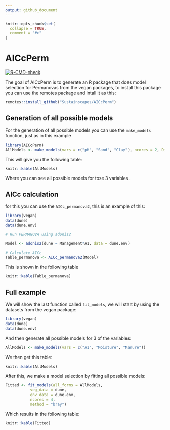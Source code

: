```yaml
---
output: github_document
---
```


<!-- README.md is generated from README.Rmd. Please edit that file -->

```r
knitr::opts_chunk$set(
  collapse = TRUE,
  comment = "#>"
)
```

# AICcPerm

<!-- badges: start -->
[![R-CMD-check](https://github.com/Sustainscapes/AICcPerm/actions/workflows/R-CMD-check.yaml/badge.svg)](https://github.com/Sustainscapes/AICcPerm/actions/workflows/R-CMD-check.yaml)
<!-- badges: end -->

The goal of AICcPerm is to generate an R package that does model selection for Permanovas from the vegan packages, to install this package you can use the remotes package and intall it as this:

```r
remotes::install_github("Sustainscapes/AICcPerm")
```


## Generation of all possible models

For the generation of all possible models you can use the `make_models` function, just as in this example

```r
library(AICcPerm)
AllModels <- make_models(vars = c("pH", "Sand", "Clay"), ncores = 2, Distance = "Distance")
```

This will give you the following table:

```r
knitr::kable(AllModels)
```

Where you can see all possible models for tose 3 variables.

## AICc calculation

for this you can use the `AICc_permanova2`, this is an example of this:

```r

library(vegan)
data(dune)
data(dune.env)

# Run PERMANOVA using adonis2

Model <- adonis2(dune ~ Management*A1, data = dune.env)

# Calculate AICc
Table_permanova <- AICc_permanova2(Model)
```

This is shown in the following table

```r
knitr::kable(Table_permanova)
```

## Full example

We will show the last function called `fit_models`, we will start by using the datasets from the vegan package:

```r
library(vegan)
data(dune)
data(dune.env)
```

And then generate all possible models for 3 of the variables:

```r
AllModels <- make_models(vars = c("A1", "Moisture", "Manure"))
```

We then get this table:

```r
knitr::kable(AllModels)
```

After this, we make a model selection by fitting all possible models:

```r
Fitted <- fit_models(all_forms = AllModels,
           veg_data = dune,
           env_data = dune.env,
           ncores = 4,
           method = "bray")
```

Which results in the following table:

```r
knitr::kable(Fitted)
```


